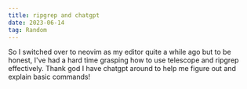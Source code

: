 ```yaml
---
title: ripgrep and chatgpt
date: 2023-06-14
tag: Random
---
```


So I switched over to neovim as my editor quite a while ago but to be honest,
I've had a hard time grasping how to use telescope and ripgrep effectively.
Thank god I have chatgpt around to help me figure out and explain basic
commands!
